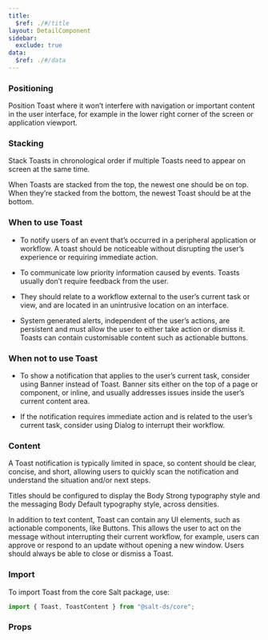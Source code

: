 ```yaml
---
title:
  $ref: ./#/title
layout: DetailComponent
sidebar:
  exclude: true
data:
  $ref: ./#/data
---
```


### Positioning

Position Toast where it won’t interfere with navigation or important content in the user interface, for example in the lower right corner of the screen or application viewport.

### Stacking

Stack Toasts in chronological order if multiple Toasts need to appear on screen at the same time.

When Toasts are stacked from the top, the newest one should be on top. When they’re stacked from the bottom, the newest Toast should be at the bottom.

### When to use Toast

- To notify users of an event that’s occurred in a peripheral application or workflow. A toast should be noticeable without disrupting the user’s experience or requiring immediate action.

- To communicate low priority information caused by events. Toasts usually don’t require feedback from the user.

- They should relate to a workflow external to the user’s current task or view, and are located in an unintrusive location on an interface.

- System generated alerts, independent of the user’s actions, are persistent and must allow the user to either take action or dismiss it. Toasts can contain customisable content such as actionable buttons.

### When not to use Toast

- To show a notification that applies to the user’s current task, consider using Banner instead of Toast. Banner sits either on the top of a page or component, or inline, and usually addresses issues inside the user’s current content area.

- If the notification requires immediate action and is related to the user’s current task, consider using Dialog to interrupt their workflow.

### Content

A Toast notification is typically limited in space, so content should be clear, concise, and short, allowing users to quickly scan the notification and understand the situation and/or next steps.

Titles should be configured to display the Body Strong typography style and the messaging Body Default typography style, across densities.

In addition to text content, Toast can contain any UI elements, such as actionable components, like Buttons. This allows the user to act on the message without interrupting their current workflow, for example, users can approve or respond to an update without opening a new window. Users should always be able to close or dismiss a Toast.

### Import

To import Toast from the core Salt package, use:

```js
import { Toast, ToastContent } from "@salt-ds/core";
```

### Props

<PropsTable componentName="Toast" />
